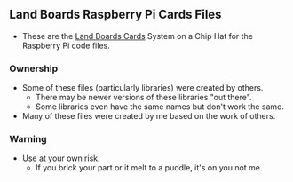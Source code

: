 == Land Boards Raspberry Pi Cards Files ==

* These are the [http://land-boards.com/blwiki/index.php?title=Main_Page#RPPSOC Land Boards Cards] System on a Chip Hat for the Raspberry Pi code files.

=== Ownership ===

* Some of these files (particularly libraries) were created by others.
** There may be newer versions of these libraries "out there".
** Some libraries even have the same names but don't work the same.
* Many of these files were created by me based on the work of others.

=== Warning ===

* Use at your own risk.
** If you brick your part or it melt to a puddle, it's on you not me.
